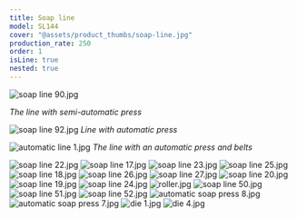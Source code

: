 ```yaml
---
title: Soap line
model: SL144
cover: "@assets/product_thumbs/soap-line.jpg"
production_rate: 250
order: 1
isLine: true
nested: true
---
```



<ProductTabs />

![soap line 90.jpg](@assets/article_images/soap-line/soap-line-90.jpg)

_The line with semi-automatic press_

![soap line 92.jpg](@assets/article_images/soap-line/soap-line-92.jpg)
_Line with automatic press_

![automatic line 1.jpg](@assets/article_images/soap-line/automatic-line-1.jpg)
_The line with an automatic press and belts_

![soap line 22.jpg](@assets/article_images/soap-line/soap-line-22.jpg)
![soap line 17.jpg](@assets/article_images/soap-line/soap-line-17.jpg)
![soap line 23.jpg](@assets/article_images/soap-line/soap-line-23.jpg)
![soap line 25.jpg](@assets/article_images/soap-line/soap-line-25.jpg)
![soap line 18.jpg](@assets/article_images/soap-line/soap-line-18.jpg)
![soap line 26.jpg](@assets/article_images/soap-line/soap-line-26.jpg)
![soap line 27.jpg](@assets/article_images/soap-line/soap-line-27.jpg)
![soap line 20.jpg](@assets/article_images/soap-line/soap-line-20.jpg)
![soap line 19.jpg](@assets/article_images/soap-line/soap-line-19.jpg)
![soap line 24.jpg](@assets/article_images/soap-line/soap-line-24.jpg)
![roller.jpg](@assets/article_images/soap-line/roller.jpg)
![soap line 50.jpg](@assets/article_images/soap-line/soap-line-50.jpg)
![soap line 51.jpg](@assets/article_images/soap-line/soap-line-51.jpg)
![soap line 52.jpg](@assets/article_images/soap-line/soap-line-52.jpg)
![automatic soap press 8.jpg](@assets/article_images/soap-line/automatic-soap-press-8.jpg)
![automatic soap press 7.jpg](@assets/article_images/soap-line/automatic-soap-press-7.jpg)
![die 1.jpg](@assets/article_images/soap-line/die-1.jpg)
![die 4.jpg](@assets/article_images/soap-line/die-4.jpg)
